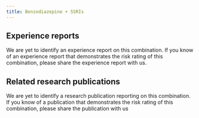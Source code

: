 ---
title: Benzodiazepine + SSRIs
---

## Experience reports
We are yet to identify an experience report on this combination. If you know of an experience report that demonstrates the risk rating of this combination, please share the experience report with us.

## Related research publications
We are yet to identify a research publication reporting on this combination. If you know of a publication that demonstrates the risk rating of this combination, please share the publication with us
